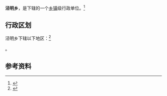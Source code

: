 {{中国乡级行政区|62/08/21/202/000}}

'''泾明乡'''，是{{PRC admin/fullname|62/08/21/202/000|3}}下辖的一个[[乡镇|乡镇]]级行政单位。<ref>{{PRC admin/ref sgc|{{PRC admin/parent|62/08/21/202/000}}}}</ref>

== 行政区划 ==

泾明乡下辖以下地区：<ref>{{PRC admin/ref sgc|62/08/21/202/000}}</ref>

{{PRC admin/children|62/08/21/202/000}}。

== 参考资料 ==

{{reflist}}

{{行政区划小作品}}
{{PRC admin/navcat|62/08/21/202/000}}